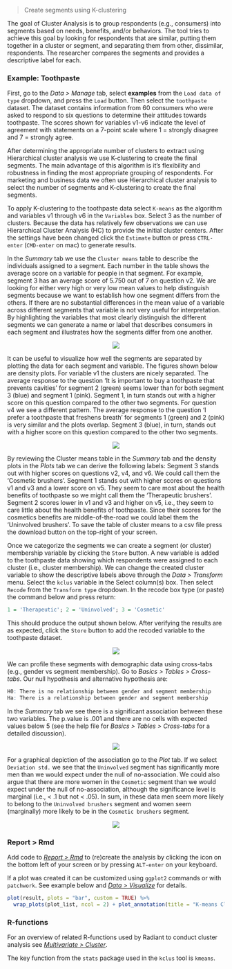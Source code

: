 > Create segments using K-clustering

The goal of Cluster Analysis is to group respondents (e.g., consumers) into segments based on needs, benefits, and/or behaviors. The tool tries to achieve this goal by looking for respondents that are similar, putting them together in a cluster or segment, and separating them from other, dissimilar, respondents. The researcher compares the segments and provides a descriptive label for each.

### Example: Toothpaste

First, go to the _Data > Manage_ tab, select **examples** from the `Load data of type` dropdown, and press the `Load` button. Then select the `toothpaste` dataset. The dataset contains information from 60 consumers who were asked to respond to six questions to determine their attitudes towards toothpaste. The scores shown for variables v1-v6 indicate the level of agreement with statements on a 7-point scale where 1 = strongly disagree and 7 = strongly agree.

After determining the appropriate number of clusters to extract using Hierarchical cluster analysis we use K-clustering to create the final segments. The main advantage of this algorithm is it's flexibility and robustness in finding the most appropriate grouping of respondents. For marketing and business data we often use Hierarchical cluster analysis to select the number of segments and K-clustering to create the final segments.

To apply K-clustering to the toothpaste data select `K-means` as the algorithm and variables v1 through v6 in the `Variables` box. Select 3 as the number of clusters. Because the data has relatively few observations we can use Hierarchical Cluster Analysis (HC) to provide the initial cluster centers. After the settings have been changed click the `Estimate` button or press `CTRL-enter` (`CMD-enter` on mac) to generate results.

In the _Summary_ tab we use the `Cluster means` table to describe the individuals assigned to a segment. Each number in the table shows the average score on a variable for people in that segment. For example, segment 3 has an average score of 5.750 out of 7 on question v2. We are looking for either very high or very low mean values to help distinguish segments because we want to establish how one segment differs from the others. If there are no substantial differences in the mean value of a variable across different segments that variable is not very useful for interpretation. By highlighting the variables that most clearly distinguish the different segments we can generate a name or label that describes consumers in each segment and illustrates how the segments differ from one another.

<p align="center"><img src="https://radiant-rstats.github.io/docs/multivariate/figures_multivariate//kclus_summary.png"></p>

It can be useful to visualize how well the segments are separated by plotting the data for each segment and variable. The figures shown below are density plots. For variable v1 the clusters are nicely separated. The average response to the question 'It is important to buy a toothpaste that prevents cavities' for segment 2 (green) seems lower than for both segment 3 (blue) and segment 1 (pink). Segment 1, in turn stands out with a higher score on this question compared to the other two segments. For question v4 we see a different pattern. The average response to the question 'I prefer a toothpaste that freshens breath' for segments 1 (green) and 2 (pink) is very similar and the plots overlap. Segment 3 (blue), in turn, stands out with a higher score on this question compared to the other two segments.

<p align="center"><img src="https://radiant-rstats.github.io/docs/multivariate/figures_multivariate//kclus_plot.png"></p>

By reviewing the Cluster means table in the _Summary_ tab and the density plots in the _Plots_ tab we can derive the following labels: Segment 3 stands out with higher scores on questions v2, v4, and v6. We could call them the 'Cosmetic brushers'. Segment 1 stands out with higher scores on questions v1 and v3 and a lower score on v5. They seem to care most about the health benefits of toothpaste so we might call them the 'Therapeutic brushers'. Segment 2 scores lower in v1 and v3 and higher on v5, i.e., they seem to care little about the health benefits of toothpaste. Since their scores for the cosmetics benefits are middle-of-the-road we could label them the 'Uninvolved brushers'. To save the table of cluster means to a csv file press the download button on the top-right of your screen.

Once we categorize the segments we can create a segment (or cluster) membership variable by clicking the `Store` button. A new variable is added to the toothpaste data showing which respondents were assigned to each cluster (i.e., cluster membership). We can change the created cluster variable to show the descriptive labels above through the _Data > Transform_ menu. Select the `kclus` variable in the Select column(s) box. Then select `Recode` from the `Transform type` dropdown. In the recode box type (or paste) the command below and press return:

```r
1 = 'Therapeutic'; 2 = 'Uninvolved'; 3 = 'Cosmetic'
```

This should produce the output shown below. After verifying the results are as expected, click the `Store` button to add the recoded variable to the toothpaste dataset.

<p align="center"><img src="https://radiant-rstats.github.io/docs/multivariate/figures_multivariate//kclus_transform_recode.png"></p>

We can profile these segments with demographic data using cross-tabs (e.g., gender vs segment membership). Go to _Basics > Tables > Cross-tabs_. Our null hypothesis and alternative hypothesis are:

```r
H0: There is no relationship between gender and segment membership
Ha: There is a relationship between gender and segment membership
```

In the _Summary_ tab we see there is a significant association between these two variables. The p.value is .001 and there are no cells with expected values below 5 (see the help file for _Basics > Tables > Cross-tabs_ for a detailed discussion).

<p align="center"><img src="https://radiant-rstats.github.io/docs/multivariate/figures_multivariate//kclus_cross_tabs_summary.png"></p>

For a graphical depiction of the association go to the _Plot_ tab. If we select `Deviation std.` we see that the `Uninvolved` segment has significantly more men than we would expect under the null of no-association. We could also argue that there are more women in the `Cosmetic` segment than we would expect under the null of no-association, although the significance level is marginal (i.e., < .1 but not < .05). In sum, in these data men seem more likely to belong to the `Uninvolved brushers` segment and women seem (marginally) more likely to be in the `Cosmetic brushers` segment.

<p align="center"><img src="https://radiant-rstats.github.io/docs/multivariate/figures_multivariate//kclus_cross_tabs_plot.png"></p>

### Report > Rmd

Add code to <a href="https://radiant-rstats.github.io/docs/data/report_rmd.html" target="_blank">_Report > Rmd_</a> to (re)create the analysis by clicking the <i title="report results" class="fa fa-edit"></i> icon on the bottom left of your screen or by pressing `ALT-enter` on your keyboard. 

If a plot was created it can be customized using `ggplot2` commands or with `patchwork`. See example below and <a href="https://radiant-rstats.github.io/docs/data/visualize.html" target="_blank">_Data > Visualize_</a> for details.

```r
plot(result, plots = "bar", custom = TRUE) %>%
  wrap_plots(plot_list, ncol = 2) + plot_annotation(title = "K-means Cluster Analysis")
```

### R-functions

For an overview of related R-functions used by Radiant to conduct cluster analysis see <a href = "https://radiant-rstats.github.io/radiant.multivariate/reference/index.html#section-multivariate-cluster" target="_blank">_Multivariate > Cluster_</a>.

The key function from the `stats` package used in the `kclus` tool is `kmeans`. 
